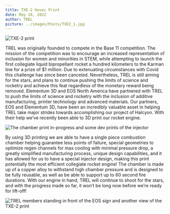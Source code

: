 ```yaml
---
title: TXE-2 Havoc Print
date: May 18, 2022
author: TREL
picture: ../images/Posts/TXE2_1.jpg
---
```


![TXE-2 print](/images/Posts/TXE2_1.jpg)

TREL was originally founded to compete in the Base 11 competition. The mission of the competition was to encourage an increased representation of inclusion for women and minorities in STEM, while attempting to launch the first collegiate liquid bipropellant rocket a hundred kilometers to the Karman line for a prize of $1 million. Due to extenuating circumstances with Covid this challenge has since been canceled. Nevertheless, TREL is still aiming for the stars, and plans to continue pushing the limits of science and rocketry and achieve this feat regardless of the monetary reward being removed. Elementum 3D and EOS North America have partnered with TREL to push the limits of science and rocketry with the inclusion of additive manufacturing, printer technology and advanced materials. Our partners, EOS and Elementum 3D, have been an incredibly valuable asset in helping TREL take major strides towards accomplishing our project of Halcyon. With their help we’ve recently been able to 3D print our rocket engine.

![The chamber print in-progress and some dev prints of the injector](/images/Posts/TXE2_2.png)

By using 3D printing we are able to have a single piece combustion chamber helping guarantee less points of failure, special geometries to optimize regen channels for max cooling with minimal pressure drop, a greatly simplified manufacturing process, unique design capabilities, and it has allowed for us to have a special injector design, making this print potentially the most efficient collegiate rocket engine! The chamber is made up of a copper alloy to withstand high chamber pressure and is designed to be fully reusable, as well as be able to support up to 60 second fire durations. With our engine in hand, TREL will continue to shoot for the stars, and with the progress made so far, it won’t be long now before we’re ready for lift-off!

![TREL members standing in front of the EOS sign and another view of the TXE-2 print](/images/Posts/TXE2_3.png)
